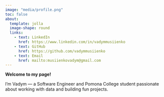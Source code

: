 ```yaml
---
image: "media/profile.png"
toc: false
about: 
  template: jolla
  image-shape: round
  links:
    - text: LinkedIn
      href: https://www.linkedin.com/in/vadymmusiienko
    - text: GitHub
      href: https://github.com/vadymmusiienko
    - text: Email
      href: mailto:musiienkovadym@gmail.com
---
```

**Welcome to my page!**

I’m Vadym — a Software Engineer and Pomona College student passionate 
about working with data and building fun projects.